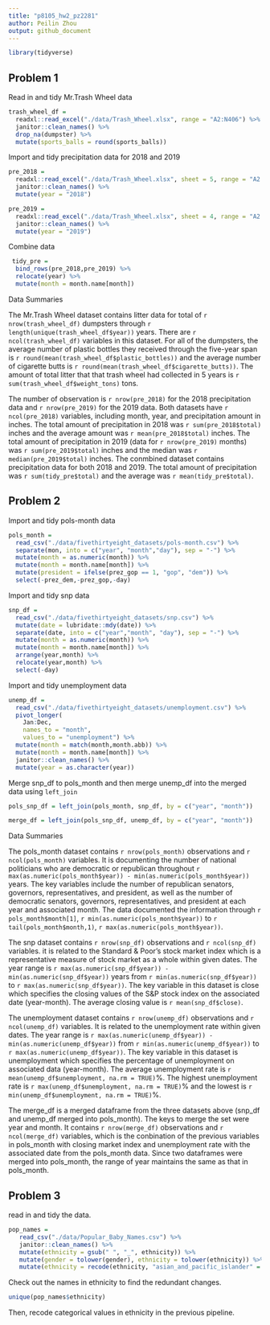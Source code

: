 ```yaml
---
title: "p8105_hw2_pz2281"
author: Peilin Zhou
output: github_document
---
```


```r
library(tidyverse)
```
## Problem 1

Read in and tidy Mr.Trash Wheel data

```r
trash_wheel_df = 
  readxl::read_excel("./data/Trash_Wheel.xlsx", range = "A2:N406") %>% 
  janitor::clean_names() %>% 
  drop_na(dumpster) %>% 
  mutate(sports_balls = round(sports_balls))
```

Import and tidy precipitation data for 2018 and 2019

```r
pre_2018 = 
  readxl::read_excel("./data/Trash_Wheel.xlsx", sheet = 5, range = "A2:B14") %>%
  janitor::clean_names() %>% 
  mutate(year = "2018")

pre_2019 = 
  readxl::read_excel("./data/Trash_Wheel.xlsx", sheet = 4, range = "A2:B8") %>% 
  janitor::clean_names() %>% 
  mutate(year = "2019")
```

Combine data

```r
 tidy_pre = 
  bind_rows(pre_2018,pre_2019) %>% 
  relocate(year) %>% 
  mutate(month = month.name[month])
```



Data Summaries

The Mr.Trash Wheel dataset contains litter data for total of `r nrow(trash_wheel_df)` dumpsters through `r length(unique(trash_wheel_df$year))` years. There are `r ncol(trash_wheel_df)` variables in this dataset. For all of the dumpsters, the average number of plastic bottles they received through the five-year span is `r round(mean(trash_wheel_df$plastic_bottles))` and the average number of cigarette butts is `r round(mean(trash_wheel_df$cigarette_butts))`. The amount of total litter that that trash wheel had collected in 5 years is `r sum(trash_wheel_df$weight_tons)` tons.

The number of observation is `r nrow(pre_2018)` for the 2018 precipitation data and `r nrow(pre_2019)` for the 2019 data. Both datasets have `r ncol(pre_2018)` variables, including month, year, and precipitation amount in inches. The total amount of precipitation in 2018 was `r sum(pre_2018$total)` inches and the average amount  was `r mean(pre_2018$total)` inches. The total amount of precipitation in 2019 (data for `r nrow(pre_2019)` months) was `r sum(pre_2019$total)` inches and the median was `r median(pre_2019$total)` inches. The conmbined dataset contains precipitation data for both 2018 and 2019. The total amount of precipitation was `r sum(tidy_pre$total)` and the average was `r mean(tidy_pre$total)`.

## Problem 2

Import and tidy pols-month data

```r
pols_month =
  read_csv("./data/fivethirtyeight_datasets/pols-month.csv") %>% 
  separate(mon, into = c("year", "month","day"), sep = "-") %>% 
  mutate(month = as.numeric(month)) %>% 
  mutate(month = month.name[month]) %>% 
  mutate(president = ifelse(prez_gop == 1, "gop", "dem")) %>% 
  select(-prez_dem,-prez_gop,-day)
```

Import and tidy snp data

```r
snp_df = 
  read_csv("./data/fivethirtyeight_datasets/snp.csv") %>% 
  mutate(date = lubridate::mdy(date)) %>% 
  separate(date, into = c("year","month", "day"), sep = "-") %>%
  mutate(month = as.numeric(month)) %>%
  mutate(month = month.name[month]) %>% 
  arrange(year,month) %>% 
  relocate(year,month) %>% 
  select(-day)
```

Import and tidy unemployment data

```r
unemp_df = 
  read_csv("./data/fivethirtyeight_datasets/unemployment.csv") %>% 
  pivot_longer(
    Jan:Dec,
    names_to = "month",
    values_to = "unemployment") %>% 
  mutate(month = match(month,month.abb)) %>% 
  mutate(month = month.name[month]) %>% 
  janitor::clean_names() %>% 
  mutate(year = as.character(year))
```

Merge snp_df to pols_month and then merge unemp_df into the merged data using `left_join`

```r
pols_snp_df = left_join(pols_month, snp_df, by = c("year", "month"))

merge_df = left_join(pols_snp_df, unemp_df, by = c("year", "month"))
```


Data Summaries

The pols_month dataset contains `r nrow(pols_month)` observations and `r ncol(pols_month)` variables. It is documenting the number of national politicians who are democratic or republican throughout `r max(as.numeric(pols_month$year)) - min(as.numeric(pols_month$year))` years. The key variables include the number of republican senators, governors, representatives, and president, as well as the number of democratic senators, governors, representatives, and president at each year and associated month. The data documented the information through `r pols_month$month[1]`, `r min(as.numeric(pols_month$year))` to `r tail(pols_month$month,1)`, `r max(as.numeric(pols_month$year))`.

The snp dataset contains `r nrow(snp_df)` observations and `r ncol(snp_df)` variables. it is related to the Standard & Poor’s stock market index which is a representative measure of stock market as a whole within given dates. The year range is `r max(as.numeric(snp_df$year)) - min(as.numeric(snp_df$year))` years from `r min(as.numeric(snp_df$year))` to  `r max(as.numeric(snp_df$year))`. The key variable in this dataset is close which specifies the closing values of the S&P stock index on the associated date (year-month). The average closing value is `r mean(snp_df$close)`.

The unemployment dataset contains `r nrow(unemp_df)` observations and `r ncol(unemp_df)` variables. It is related to the unemployment rate within given dates. The year range is `r max(as.numeric(unemp_df$year)) - min(as.numeric(unemp_df$year))` from `r min(as.numeric(unemp_df$year))` to  `r max(as.numeric(unemp_df$year))`. The key variable in this dataset is unemployment which specifies the percentage of unemployment on associated data (year-month). The average unemployment rate is `r mean(unemp_df$unemployment, na.rm = TRUE)`%. The highest unemployment rate is `r max(unemp_df$unemployment, na.rm = TRUE)`% and the lowest is `r min(unemp_df$unemployment, na.rm = TRUE)`%.

The merge_df is a merged dataframe from the three datasets above (snp_df and unemp_df merged into pols_month). The keys to merge the set were year and month. It contains `r nrow(merge_df)` observations and `r ncol(merge_df)` variables, which is the conbination of the previous variables in pols_month with closing market index and unemployment rate with the associated date from the pols_month data. Since two dataframes were merged into pols_month, the range of year maintains the same as that in pols_month.

## Problem 3

read in and tidy the data. 

```r
pop_names = 
   read_csv("./data/Popular_Baby_Names.csv") %>% 
   janitor::clean_names() %>% 
   mutate(ethnicity = gsub(" ", "_", ethnicity)) %>% 
   mutate(gender = tolower(gender), ethnicity = tolower(ethnicity)) %>% 
   mutate(ethnicity = recode(ethnicity, "asian_and_pacific_islander" = "asian_and_paci", "white_non_hispanic" = "white_non_hisp", "black_non_hispanic" = "black_non_hisp"))
```

Check out the names in ethnicity to find the redundant changes.
```r
unique(pop_names$ethnicity)
```

Then, recode categorical values in ethnicity in the previous pipeline.






